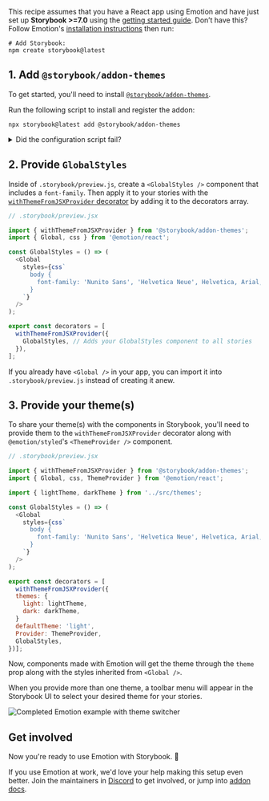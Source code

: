 <Callout variant="neutral" icon="ℹ️" title="Prerequisites">

This recipe assumes that you have a React app using Emotion and have just set up **Storybook >=7.0** using the [getting started guide](https://storybook.js.org/docs/get-started/install?renderer=react). Don’t have this? Follow Emotion's [installation instructions](https://emotion.sh/docs/introduction#react) then run:

```shell
# Add Storybook:
npm create storybook@latest
```

</Callout>

## 1. Add `@storybook/addon-themes`

To get started, you'll need to install [`@storybook/addon-themes`](https://storybook.js.org/addons/@storybook/addon-themes).

Run the following script to install and register the addon:

```shell
npx storybook@latest add @storybook/addon-themes
```

<details>
  <summary>Did the configuration script fail?</summary>
  <p>Under the hood, this runs <code>npx @storybook/auto-config themes</code>, which should read your project and try to configure your Storybook with the correct decorator. If running that command directly does not solve your problem, please file a bug on the <a href="https://github.com/storybookjs/auto-config/issues/new?assignees=&labels=bug&projects=&template=bug_report.md&title=%5BBug%5D" target="_blank">@storybook/auto-config</a> repository so that we can further improve it. To manually add this addon, install it, and then add it to the addons array in your <code>.storybook/main.ts</code>.</p>
</details>

## 2. Provide `GlobalStyles`

Inside of `.storybook/preview.js`, create a `<GlobalStyles />` component that includes a `font-family`. Then apply it to your stories with the [`withThemeFromJSXProvider` decorator](https://github.com/storybookjs/storybook/blob/next/code/addons/themes/docs/api.md#withthemefromjsxprovider) by adding it to the decorators array.

```js
// .storybook/preview.jsx

import { withThemeFromJSXProvider } from '@storybook/addon-themes';
import { Global, css } from '@emotion/react';

const GlobalStyles = () => (
  <Global
    styles={css`
      body {
        font-family: 'Nunito Sans', 'Helvetica Neue', Helvetica, Arial, sans-serif;
      }
    `}
  />
);

export const decorators = [
  withThemeFromJSXProvider({
    GlobalStyles, // Adds your GlobalStyles component to all stories
  }),
];
```

<Callout variant="neutral" icon="ℹ️">

If you already have `<Global />` in your app, you can import it into `.storybook/preview.js` instead of creating it anew.

</Callout>

## 3. Provide your theme(s)

To share your theme(s) with the components in Storybook, you'll need to provide them to the `withThemeFromJSXProvider` decorator along with `@emotion/styled`'s `<ThemeProvider />` component.

```js
// .storybook/preview.jsx

import { withThemeFromJSXProvider } from '@storybook/addon-themes';
import { Global, css, ThemeProvider } from '@emotion/react';

import { lightTheme, darkTheme } from '../src/themes';

const GlobalStyles = () => (
  <Global
    styles={css`
      body {
        font-family: 'Nunito Sans', 'Helvetica Neue', Helvetica, Arial, sans-serif;
      }
    `}
  />
);

export const decorators = [
  withThemeFromJSXProvider({
  themes: {
    light: lightTheme,
    dark: darkTheme,
  }
  defaultTheme: 'light',
  Provider: ThemeProvider,
  GlobalStyles,
})];
```

Now, components made with Emotion will get the theme through the `theme` prop along with the styles inherited from `<Global />`.

<Callout variant="neutral" icon="ℹ️">

When you provide more than one theme, a toolbar menu will appear in the Storybook UI to select your desired theme for your stories.

</Callout>

![Completed Emotion example with theme switcher](/recipes-assets/emotion-theme-changer.gif)

## Get involved

Now you're ready to use Emotion with Storybook. 🎉

If you use Emotion at work, we'd love your help making this setup even better. Join the maintainers in [Discord](https://discord.gg/storybook) to get involved, or jump into [addon docs](/docs/addons).
